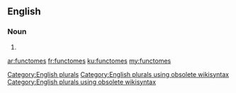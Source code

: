 ==English==

===Noun===
{{head|en}}

# {{plural of|functome}}

[[Category:English plurals]][[Category:English plurals using obsolete wikisyntax]][[Category:English plurals using obsolete wikisyntax]]

[[ar:functomes]]
[[fr:functomes]]
[[ku:functomes]]
[[my:functomes]]